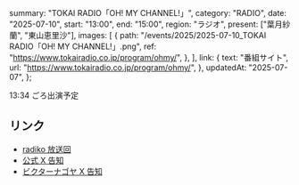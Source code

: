   summary: "TOKAI RADIO「OH! MY CHANNEL!」",
  category: "RADIO",
  date: "2025-07-10",
  start: "13:00",
  end: "15:00",
  region: "ラジオ",
  present: ["葉月紗蘭", "東山恵里沙"],
  images: [
    {
      path: "/events/2025/2025-07-10_TOKAI RADIO「OH! MY CHANNEL!」.png",
      ref: "https://www.tokairadio.co.jp/program/ohmy/",
    },
  ],
  link: {
    text: "番組サイト",
    url: "https://www.tokairadio.co.jp/program/ohmy/",
  },
  updatedAt: "2025-07-07",
};

13:34 ごろ出演予定

## リンク

- [radiko 放送回](https://radiko.jp/share/?sid=TOKAIRADIO&t=20250710130000)
- [公式 X 告知](https://x.com/takanenofficial/status/1942871358289195370)
- [ビクターナゴヤ X 告知](https://x.com/victor_nagoya/status/1941995578285543430)
